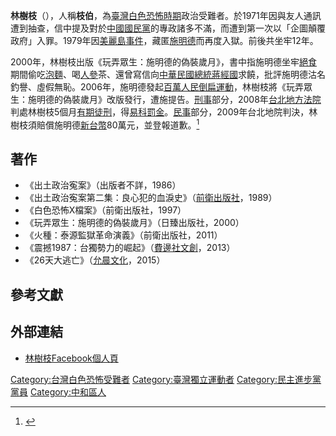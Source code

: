 '''林樹枝'''（{{bd|1946年|12月18日}}），人稱'''枝伯'''，為[[臺灣白色恐怖時期|臺灣白色恐怖時期]]政治受難者。於1971年因與友人通訊遭到抽查，信中提及對於[[中國國民黨|中國國民黨]]的專政諸多不滿，而遭到第一次以「企圖顛覆政府」入罪。1979年因[[美麗島事件|美麗島事件]]，藏匿[[施明德|施明德]]而再度入獄。前後共坐牢12年。

2000年，林樹枝出版《玩弄眾生：施明德的偽裝歲月》，書中指施明德坐牢[[絕食|絕食]]期間偷吃[[泡麵|泡麵]]、喝[[人參|人參]]茶、還曾寫信向[[中華民國總統|中華民國總統]][[蔣經國|蔣經國]]求饒，批評施明德沽名釣譽、虛假無恥。2006年，施明德發起[[百萬人民倒扁運動|百萬人民倒扁運動]]，林樹枝將《玩弄眾生：施明德的偽裝歲月》改版發行，遭施提告。[[刑事|刑事]]部分，2008年[[台北地方法院|台北地方法院]]判處林樹枝5個月[[有期徒刑|有期徒刑]]，得[[易科罰金|易科罰金]]。[[民事|民事]]部分，2009年台北地院判決，林樹枝須賠償施明德[[新台幣|新台幣]]80萬元，並登報道歉。<ref>{{cite news|url=http://www.etaiwannews.com/etn/news_content.php?id=1089288|title=出書批施明德 林樹枝判賠80萬|author=安芷嫻|publisher=[[中央社|中央社]]|date=2009-10-23|language=zh-tw}}</ref>

==著作==
*《出土政治寃案》（出版者不詳，1986）
*《出土政治寃案第二集：良心犯的血淚史》（[[前衛出版社|前衛出版社]]，1989）
*《白色恐怖X檔案》（前衛出版社，1997）
*《玩弄眾生：施明德的偽裝歲月》（日臻出版社，2000）
*《火種：泰源監獄革命演義》（前衛出版社，2011）
*《震撼1987：台獨勢力的崛起》（[[費邊社文創|費邊社文創]]，2013）
*《26天大逃亡》（[[允晨文化|允晨文化]]，2015）

==參考文獻==
{{reflist}}

==外部連結==
*[https://www.facebook.com/lsc19461 林樹枝Facebook個人頁]

[[Category:台灣白色恐怖受難者|Category:台灣白色恐怖受難者]]
[[Category:臺灣獨立運動者|Category:臺灣獨立運動者]]
[[Category:民主進步黨黨員|Category:民主進步黨黨員]]
[[Category:中和區人|Category:中和區人]]